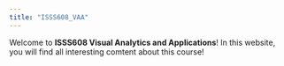 ```yaml
---
title: "ISSS608_VAA"
---
```


Welcome to **ISSS608 Visual Analytics and Applications**! In this website, you will find all interesting comtent about this course!
